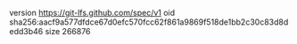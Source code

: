 version https://git-lfs.github.com/spec/v1
oid sha256:aacf9a577dfdce67d0efc570fcc62f861a9869f518de1bb2c30c83d8dedd3b46
size 266876
